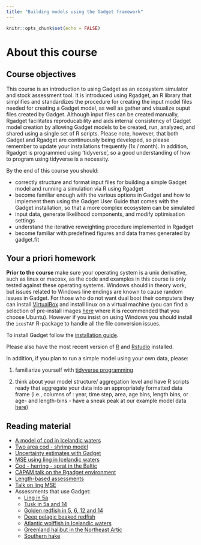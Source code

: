 ```yaml
---
title: "Building models using the Gadget framework"
---
```


```r
knitr::opts_chunk$set(echo = FALSE)
```

# About this course

## Course objectives

This course is an introduction to using Gadget as an ecosystem simulator 
and stock assessment tool. It is introduced using Rgadget, an R library 
that simplifies and standardizes the procedure for creating the input model 
files needed for creating a Gadget model, as well as gather and visualize 
ouput files created by Gadget. Although input files can be created manually,
Rgadget facilitates reproducability and aids internal consistency of Gadget 
model creation by allowing Gadget models to be created, run, analyzed, and 
shared using a single set of R scripts. Please note, however, that both
Gadget and Rgadget are continuously being developed, so please remember to
update your installations frequently (1x / month). In addition, Rgadget is 
programmed using 'tidyverse', so a good understanding of how to program using 
tidyverse is a necessity. 

By the end of this course you should:

* correctly structure and format input files for building a simple Gadget
model and running a simulation via R using Rgadget
* become familiar enough with the various options in Gadget and how to implement
them using the Gadget User Guide that comes with the Gadget installation,
so that a more complex ecosystem can be simulated
* input data, generate likelihood components, and modify optimisation settings 
* understand the iterative reweighting procedure implemented in Rgadget
* become familiar with predefined figures and data frames generated by gadget.fit

## Your a priori homework

**Prior to the course** make sure your operating system is a unix derivative, 
such as linux or macosx, as the code and examples in this course is only tested 
against these operating systems. Windows should in theory work, but issues related 
to Windows line endings are known to cause random issues in Gadget. For those who do 
not want dual boot their computers they can install [VirtualBox](https://www.virtualbox.org/) 
and install linux on a virtual machine (you can find a selection of pre-install images 
[here](https://www.osboxes.org/virtualbox-images/) where it is recommended that you choose Ubuntu). 
However if you insist on using Windows you should install the `icesTAF` R-package to handle all the file conversion issues.  

To install Gadget follow the [installation guide](Gadget_installation.html). 

Please also have the most recent version of [R](https://cran.r-project.org/) and [Rstudio](https://www.rstudio.com/) installed.

In addition, if you plan to run a simple model using your own data, please:

1. familiarize yourself with [tidyverse programming](introduction-to-tidyverse.html)

2. think about your model structure/ aggregation level and have R scripts ready that 
aggregate your data into an appropriately formatted data frame (i.e., columns of :
year, time step, area, age bins, length bins, or age- and length-bins - have a sneak
peak at our example model data [here](data_provided.zip))


## Reading material

* [A model of cod in Icelandic waters](docs/ajms.pdf)
* [Two area cod - shrimp model](http://raunvisindastofnun.hi.is/sites/raunvisindastofnun.hi.is/files/rh-03-2011.pdf)
* [Uncertainty estimates with Gadget](docs/TAMS_Elvarsson.pdf)
* [MSE using ling in Icelandic waters](docs/elvarsson2018ling.pdf)
* [Cod - herring - sprat in the Baltic](docs/Kulatska_baltic_2018.pdf)
* [CAPAM talk on the Rgadget environment](http://capamresearch.org/sites/default/files/gadget_pre_Bjarki.pdf)
* [Length-based assessments](docs/lba.pdf)
* [Talk on ling MSE](docs/ling_pre.pdf)
* Assessments that use Gadget:
  + [Ling in 5a](http://www.ices.dk/sites/pub/Publication%20Reports/Stock%20Annexes/2017/lin.27.5a_SA.pdf)
  + [Tusk in 5a and 14](http://www.ices.dk/sites/pub/Publication%20Reports/Stock%20Annexes/2017/lin.27.5a_SA.pdf)
  + [Golden redfish in 5, 6, 12 and 14](http://ices.dk/sites/pub/Publication%20Reports/Stock%20Annexes/2015/smr-5614_SA.pdf)
  + [Deep pelagic beaked redfish](http://ices.dk/sites/pub/Publication%20Reports/Stock%20Annexes/2015/smn-dp_SA.pdf) 
  + [Atlantic wolffish in Icelandic waters](https://www.hafogvatn.is/static/extras/images/09-AtlanticWolffish_TR%20(1)1141513.pdf)
  + [Greenland halibut in the Northeast Artic](http://ices.dk/sites/pub/Publication%20Reports/Stock%20Annexes/2015/ghl-arct_SA.pdf)
  + [Southern hake](http://www.ices.dk/sites/pub/Publication%20Reports/Stock%20Annexes/2017/hke-soth_SA.pdf)
 